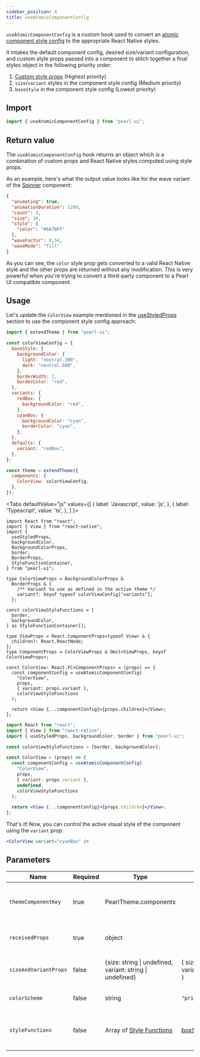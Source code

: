 ```yaml
---
sidebar_position: 4
title: useAtomicComponentConfig
---
```


`useAtomicComponentConfig` is a custom hook used to convert an [atomic component style config](../theming/customize-theme#component-style-config) to the appropriate React Native styles.

It intakes the default component config, desired size/variant configuration, and custom style props passed into a component to stitch together a final styles object in the following priority order:

1. [Custom style props](../core-features/style-props) (Highest priority)
1. `size`/`variant` styles in the component style config (Medium priority)
1. `baseStyle` in the component style config (Lowest priority)

## Import

```js
import { useAtomicComponentConfig } from "pearl-ui";
```

## Return value

The `useAtomicComponentConfig` hook returns an object which is a combination of custom props and React Native styles computed using style props.

As an example, here's what the output value looks like for the wave variant of the [Spinner](../components/feedback/Spinner#default-component-config) component:

```json
{
  "animating": true,
  "animationDuration": 1200,
  "count": 4,
  "size": 30,
  "style": {
    "color": "#6A7BFF"
  },
  "waveFactor": 0.54,
  "waveMode": "fill"
}
```

As you can see, the `color` style prop gets converted to a valid React Native style and the other props are returned without any modification. This is very powerful when you're trying to convert a third-party component to a Pearl UI compatible component.

## Usage

Let's update the `ColorView` example mentioned in the [useStyledProps](./useStyledProps#usage) section to use the component style config approach:

```js
import { extendTheme } from "pearl-ui";

const colorViewConfig = {
  baseStyle: {
    backgroundColor: {
      light: "neutral.300",
      dark: "neutral.600",
    },
    borderWidth: 2,
    borderColor: "red",
  },
  variants: {
    redBox: {
      backgroundColor: "red",
    },
    cyanBox: {
      backgroundColor: "cyan",
      borderColor: "cyan",
    },
  },
  defaults: {
    variant: "redBox",
  },
};

const theme = extendTheme({
  components: {
    ColorView: colorViewConfig,
  },
});
```


<Tabs
  defaultValue="js"
  values={[
    { label: 'Javascript', value: 'js', },
    { label: 'Typescript', value: 'ts', },
  ]
}>
<TabItem value="ts">

```tsx title="ColorView.tsx"
import React from "react";
import { View } from "react-native";
import {
  useStyledProps,
  backgroundColor,
  BackgroundColorProps,
  border,
  BorderProps,
  StyleFunctionContainer,
} from "pearl-ui";

type ColorViewProps = BackgroundColorProps &
  BorderProps & {
    /** Variant to use as defined in the active theme */
    variant?: keyof typeof colorViewConfig["variants"];
  };

const colorViewStyleFunctions = [
  border,
  backgroundColor,
] as StyleFunctionContainer[];

type ViewProps = React.ComponentProps<typeof View> & {
  children?: React.ReactNode;
};
type ComponentProps = ColorViewProps & Omit<ViewProps, keyof ColorViewProps>;

const ColorView: React.FC<ComponentProps> = (props) => {
  const componentConfig = useAtomicComponentConfig(
    "ColorView",
    props,
    { variant: props.variant },
    colorViewStyleFunctions
  );

  return <View {...componentConfig}>{props.children}</View>;
};
```

</TabItem>

<TabItem value="js">

```jsx title="ColorViewComponent.jsx"
import React from "react";
import { View } from "react-native";
import { useStyledProps, backgroundColor, border } from "pearl-ui";

const colorViewStyleFunctions = [border, backgroundColor];

const ColorView = (props) => {
  const componentConfig = useAtomicComponentConfig(
    "ColorView",
    props,
    { variant: props.variant },
    undefined,
    colorViewStyleFunctions
  );

  return <View {...componentConfig}>{props.children}</View>;
};
```

</TabItem>
</Tabs>

That's it! Now, you can control the active visual style of the component using the `variant` prop:

```jsx
<ColorView variant="cyanBox" />
```

## Parameters

| Name                  | Required | Type                                                             | Default                                                             | Description                                                                                        |
| --------------------- | -------- | ---------------------------------------------------------------- | ------------------------------------------------------------------- | -------------------------------------------------------------------------------------------------- |
| `themeComponentKey`   | true     | <t>PearlTheme.components</t>                                     |                                                                     | Name of the component in theme.components who's config needs to be used                            |
| `receivedProps`       | true     | <t>object</t>                                                    |                                                                     | Raw props passed to the component where the hook is being used                                     |
| `sizeAndVariantProps` | false    | <t>{size: string \| undefined, variant: string \| undefined}</t> | { size: undefined, variant: undefined }                             | Custom size and variant configuration to use                                                       |
| `colorScheme`         | false    | <t>string</t>                                                    | `"primary"`                                                         | Active color scheme of the component.                                                              |
| `styleFunctions`      | false    | <t>Array of [Style Functions](../others/style-functions)</t>     | [boxStyleFunctions](../components/layout/box#supported-style-props) | List of [style functions](../others/style-functions) to use for computing the received style props |
